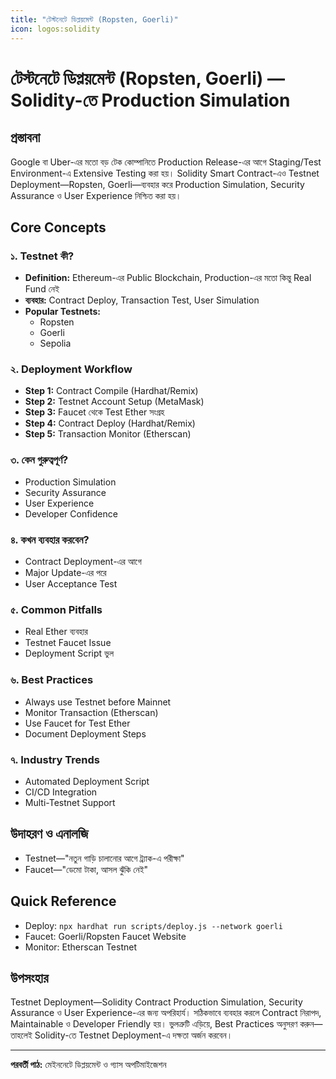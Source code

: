 ```yaml
---
title: "টেস্টনেটে ডিপ্লয়মেন্ট (Ropsten, Goerli)"
icon: logos:solidity
---
```


# টেস্টনেটে ডিপ্লয়মেন্ট (Ropsten, Goerli) — Solidity-তে Production Simulation

## প্রস্তাবনা

Google বা Uber-এর মতো বড় টেক কোম্পানিতে Production Release-এর আগে Staging/Test Environment-এ Extensive Testing করা হয়। Solidity Smart Contract-এও Testnet Deployment—Ropsten, Goerli—ব্যবহার করে Production Simulation, Security Assurance ও User Experience নিশ্চিত করা হয়।

## Core Concepts

### ১. Testnet কী?
- **Definition:** Ethereum-এর Public Blockchain, Production-এর মতো কিন্তু Real Fund নেই
- **ব্যবহার:** Contract Deploy, Transaction Test, User Simulation
- **Popular Testnets:**
    - Ropsten
    - Goerli
    - Sepolia

### ২. Deployment Workflow
- **Step 1:** Contract Compile (Hardhat/Remix)
- **Step 2:** Testnet Account Setup (MetaMask)
- **Step 3:** Faucet থেকে Test Ether সংগ্রহ
- **Step 4:** Contract Deploy (Hardhat/Remix)
- **Step 5:** Transaction Monitor (Etherscan)

### ৩. কেন গুরুত্বপূর্ণ?
- Production Simulation
- Security Assurance
- User Experience
- Developer Confidence

### ৪. কখন ব্যবহার করবেন?
- Contract Deployment-এর আগে
- Major Update-এর পরে
- User Acceptance Test

### ৫. Common Pitfalls
- Real Ether ব্যবহার
- Testnet Faucet Issue
- Deployment Script ভুল

### ৬. Best Practices
- Always use Testnet before Mainnet
- Monitor Transaction (Etherscan)
- Use Faucet for Test Ether
- Document Deployment Steps

### ৭. Industry Trends
- Automated Deployment Script
- CI/CD Integration
- Multi-Testnet Support

## উদাহরণ ও এনালজি
- Testnet—"নতুন গাড়ি চালানোর আগে ট্র্যাক-এ পরীক্ষা"
- Faucet—"ডেমো টাকা, আসল ঝুঁকি নেই"

## Quick Reference
- Deploy: `npx hardhat run scripts/deploy.js --network goerli`
- Faucet: Goerli/Ropsten Faucet Website
- Monitor: Etherscan Testnet

## উপসংহার

Testnet Deployment—Solidity Contract Production Simulation, Security Assurance ও User Experience-এর জন্য অপরিহার্য। সঠিকভাবে ব্যবহার করলে Contract নিরাপদ, Maintainable ও Developer Friendly হয়। ভুলত্রুটি এড়িয়ে, Best Practices অনুসরণ করুন—তাহলেই Solidity-তে Testnet Deployment-এ দক্ষতা অর্জন করবেন।

---

**পরবর্তী পাঠ:** মেইননেটে ডিপ্লয়মেন্ট ও গ্যাস অপটিমাইজেশন
